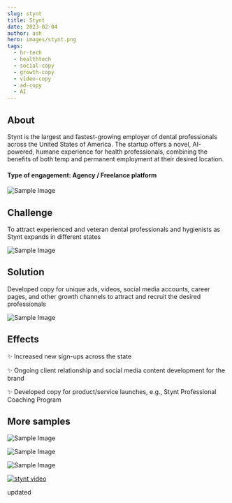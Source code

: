 ```yaml
---
slug: stynt
title: Stynt 
date: 2023-02-04
author: ash
hero: images/stynt.png
tags:
  - hr-tech 
  - healthtech
  - social-copy
  - growth-copy
  - video-copy 
  - ad-copy 
  - AI 
---
```



  

## About

  

Stynt is the largest and fastest-growing employer of dental professionals across the United States of America. The startup offers a novel, AI-powered, humane experience for health professionals, combining the benefits of both temp and permanent employment at their desired location.

  
  

#### Type of engagement: Agency / Freelance platform

  

![Sample Image](/images/600x300.png)

## Challenge

  

To attract experienced and veteran dental professionals and hygienists as Stynt expands in different states

  

![Sample Image](/images/600x300.png)

  

## Solution

  

Developed copy for unique ads, videos, social media accounts, career pages, and other growth channels to attract and recruit the desired professionals

  

![Sample Image](/images/600x300.png)

## Effects

  

✨ Increased new sign-ups across the state

✨ Ongoing client relationship and social media content development for the brand

✨ Developed copy for product/service launches, e.g., Stynt Professional Coaching Program

  

## More samples

  

![Sample Image](/images/600x300.png)

![Sample Image](/images/600x300.png)

![Sample Image](/images/600x300.png)

[![stynt video]({/images/600x300.png})](https://dms.licdn.com/playlist/C5605AQECZpROX_ZW8A/mp4-640p-30fp-crf28/0/1680977533057?e=2147483647&v=beta&t=tENH1wuTCVwqfiu4jPxlLtQf59BJq32meoLSV2Zwmko)

updated
